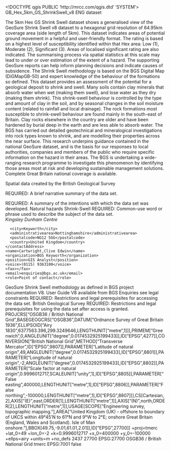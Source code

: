 <!DOCTYPE qgis PUBLIC 'http://mrcc.com/qgis.dtd' 'SYSTEM'>
<qgis version="3.34.7-Prizren">
  <identifier>GB_Hex_5km_GS_ShrinkSwell_v8</identifier>
  <parentidentifier></parentidentifier>
  <language>ENG</language>
  <type>dataset</type>
  <title>GB_Hex_5km_GS_ShrinkSwell_v8</title>
  <abstract>The 5km Hex GS Shrink Swell dataset shows a generalised view of the GeoSure Shrink Swell v8 dataset to a hexagonal grid resolution of 64.95km coverage area (side length of 5km). This dataset indicates areas of potential ground movement in a helpful and user-friendly format. The rating is based on a highest level of susceptibility identified within that Hex area: Low (1), Moderate (2), Significant (3). Areas of localised significant rating are also indicated. The summarising process via spatial statistics at this scale may lead to under or over estimation of the extent of a hazard. The supporting GeoSure reports can help inform planning decisions and indicate causes of subsidence. The Shrink Swell methodology is based on the BGS Digital Map (DiGMapGB-50) and expert knowledge of the behaviour of the formations so defined. This dataset provides an assessment of the potential for a geological deposit to shrink and swell. Many soils contain clay minerals that absorb water when wet (making them swell), and lose water as they dry (making them shrink). This shrink-swell behaviour is controlled by the type and amount of clay in the soil, and by seasonal changes in the soil moisture content (related to rainfall and local drainage). The rock formations most susceptible to shrink-swell behaviour are found mainly in the south-east of Britain. Clay rocks elsewhere in the country are older and have been hardened by burial deep in the earth and are less able to absorb water. The BGS has carried out detailed geotechnical and mineralogical investigations into rock types known to shrink, and are modelling their properties across the near surface. This research underpins guidance contained in the national GeoSure dataset, and is the basis for our responses to local authorities, companies and members of the public who require specific information on the hazard in their areas. The BGS is undertaking a wide-ranging research programme to investigate this phenomenon by identifying those areas most at risk and developing sustainable management solutions. Complete Great Britain national coverage is available.

Spatial data created by the British Geological Survey

REQUIRED: A brief narrative summary of the data set.

REQUIRED: A summary of the intentions with which the data set was developed.</abstract>
  <keywords vocabulary="Search keys">
    <keyword>Natural hazards</keyword>
    <keyword>Shrink-Swell</keyword>
  </keywords>
  <keywords vocabulary="gmd:topicCategory">
    <keyword>REQUIRED: Common-use word or phrase used to describe the subject of the data set.</keyword>
  </keywords>
  <contact>
    <contactAddress>
      <type></type>
      <address>Kingsley Dunham Centre</address>
      <city>Keyworth</city>
      <administrativearea>Nottinghamshire</administrativearea>
      <postalcode>NG12 5GG</postalcode>
      <country>United Kingdom</country>
    </contactAddress>
    <name>Cartwright,Clive Edwin</name>
    <organization>BGS Keyworth</organization>
    <position>GIS Analyst</position>
    <voice>(0115) 9363100</voice>
    <fax></fax>
    <email>enquiries@bgs.ac.uk</email>
    <role>Point of contact</role>
  </contact>
  <links/>
  <history>GeoSure Shrink Swell methodology as defined in BGS project documentation V8. User Guide V8 available from BGS Enquiries</history>
  <dates/>
  <fees></fees>
  <constraints type="Limitations of use">see legal constraints</constraints>
  <constraints type="Access">REQUIRED: Restrictions and legal prerequisites for accessing the data set.</constraints>
  <rights>British Geological Survey</rights>
  <rights>REQUIRED: Restrictions and legal prerequisites for using the data set after access is granted.</rights>
  <license></license>
  <encoding></encoding>
  <crs>
    <spatialrefsys nativeFormat="Wkt">
      <wkt>PROJCRS["OSGB36 / British National Grid",BASEGEOGCRS["OSGB36",DATUM["Ordnance Survey of Great Britain 1936",ELLIPSOID["Airy 1830",6377563.396,299.3249646,LENGTHUNIT["metre",1]]],PRIMEM["Greenwich",0,ANGLEUNIT["degree",0.0174532925199433]],ID["EPSG",4277]],CONVERSION["British National Grid",METHOD["Transverse Mercator",ID["EPSG",9807]],PARAMETER["Latitude of natural origin",49,ANGLEUNIT["degree",0.0174532925199433],ID["EPSG",8801]],PARAMETER["Longitude of natural origin",-2,ANGLEUNIT["degree",0.0174532925199433],ID["EPSG",8802]],PARAMETER["Scale factor at natural origin",0.9996012717,SCALEUNIT["unity",1],ID["EPSG",8805]],PARAMETER["False easting",400000,LENGTHUNIT["metre",1],ID["EPSG",8806]],PARAMETER["False northing",-100000,LENGTHUNIT["metre",1],ID["EPSG",8807]]],CS[Cartesian,2],AXIS["(E)",east,ORDER[1],LENGTHUNIT["metre",1]],AXIS["(N)",north,ORDER[2],LENGTHUNIT["metre",1]],USAGE[SCOPE["Engineering survey, topographic mapping."],AREA["United Kingdom (UK) - offshore to boundary of UKCS within 49°45'N to 61°N and 9°W to 2°E; onshore Great Britain (England, Wales and Scotland). Isle of Man onshore."],BBOX[49.75,-9.01,61.01,2.01]],ID["EPSG",27700]]</wkt>
      <proj4>+proj=tmerc +lat_0=49 +lon_0=-2 +k=0.9996012717 +x_0=400000 +y_0=-100000 +ellps=airy +units=m +no_defs</proj4>
      <srsid>2437</srsid>
      <srid>27700</srid>
      <authid>EPSG:27700</authid>
      <description>OSGB36 / British National Grid</description>
      <projectionacronym>tmerc</projectionacronym>
      <ellipsoidacronym>EPSG:7001</ellipsoidacronym>
      <geographicflag>false</geographicflag>
    </spatialrefsys>
  </crs>
  <extent>
    <spatial crs="EPSG:27700" miny="0" maxx="0" minz="0" maxz="0" dimensions="2" maxy="0" minx="0"/>
    <temporal>
      <period>
        <start></start>
        <end></end>
      </period>
    </temporal>
  </extent>
</qgis>
